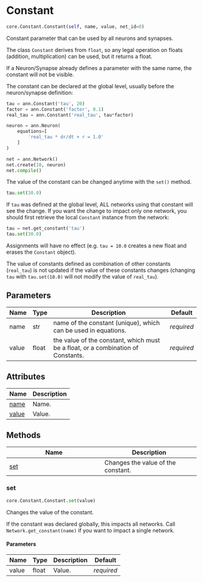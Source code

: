 # Constant { #ANNarchy.core.Constant.Constant }

```python
core.Constant.Constant(self, name, value, net_id=0)
```

Constant parameter that can be used by all neurons and synapses.

The class `Constant` derives from `float`, so any legal operation on floats (addition, multiplication) can be used, but it returns a float.

If a Neuron/Synapse already defines a parameter with the same name, the constant will not be visible.

The constant can be declared at the global level, usually before the neuron/synapse definition:

```python
tau = ann.Constant('tau', 20)
factor = ann.Constant('factor', 0.1)
real_tau = ann.Constant('real_tau', tau*factor)

neuron = ann.Neuron(
    equations=[
        'real_tau * dr/dt + r = 1.0'
    ]
)

net = ann.Network()
net.create(10, neuron)
net.compile()
```

The value of the constant can be changed anytime with the ``set()`` method. 

```python
tau.set(30.0)
```

If `tau` was defined at the global level, ALL networks using that constant will see the change. If you want the change to impact only one network, you should first retrieve the local `Constant` instance from the network:

```python
tau = net.get_constant('tau')
tau.set(30.0)
```

Assignments will have no effect (e.g. `tau = 10.0` creates a new float and erases the `Constant` object).

The value of constants defined as combination of other constants (`real_tau`) is not updated if the value of these constants changes (changing `tau` with `tau.set(10.0)` will not modify the value of `real_tau`).

## Parameters {.doc-section .doc-section-parameters}

| Name   | Type   | Description                                                                      | Default    |
|--------|--------|----------------------------------------------------------------------------------|------------|
| name   | str    | name of the constant (unique), which can be used in equations.                   | _required_ |
| value  | float  | the value of the constant, which must be a float, or a combination of Constants. | _required_ |

## Attributes

| Name | Description |
| --- | --- |
| [name](#ANNarchy.core.Constant.Constant.name) | Name. |
| [value](#ANNarchy.core.Constant.Constant.value) | Value. |

## Methods

| Name | Description |
| --- | --- |
| [set](#ANNarchy.core.Constant.Constant.set) | Changes the value of the constant.  |

### set { #ANNarchy.core.Constant.Constant.set }

```python
core.Constant.Constant.set(value)
```

Changes the value of the constant. 

If the constant was declared globally, this impacts all networks. Call `Network.get_constant(name)` if you want to impact a single network.

#### Parameters {.doc-section .doc-section-parameters}

| Name   | Type   | Description   | Default    |
|--------|--------|---------------|------------|
| value  | float  | Value.        | _required_ |